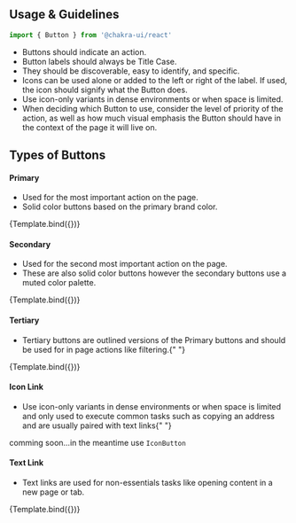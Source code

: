 

<Meta title="Atoms/Buttons" component={Button} />


## Usage & Guidelines

```ts
import { Button } from '@chakra-ui/react'
```

<ul>
  <li>Buttons should indicate an action.</li>
  <li>Button labels should always be Title Case.</li>
  <li>They should be discoverable, easy to identify, and specific.</li>
  <li>
    Icons can be used alone or added to the left or right of the label. If used, the icon should
    signify what the Button does.
  </li>
  <li>Use icon-only variants in dense environments or when space is limited.</li>
  <li>
    When deciding which Button to use, consider the level of priority of the action, as well as how
    much visual emphasis the Button should have in the context of the page it will live on.
  </li>
</ul>

## Types of Buttons

#### Primary

<ul>
  <li>Used for the most important action on the page.</li>
  <li>Solid color buttons based on the primary brand color. </li>
</ul>

<Canvas>
  <Story
    name="PrimaryButton"
    argTypes={buttonArgTypes}
    args={{
      variant: "primary",
      children: "Button",
      size: "base",
    }}
  >
    {Template.bind({})}
  </Story>
</Canvas>

#### Secondary

<ul>
  <li>Used for the second most important action on the page. </li>
  <li>
    These are also solid color buttons however the secondary buttons use a muted color palette.
  </li>
</ul>

<Canvas>
  <Story
    name="SecondaryButton"
    argTypes={buttonArgTypes}
    args={{
      variant: "secondary",
      children: "Button",
      size: "base",
    }}
  >
    {Template.bind({})}
  </Story>
</Canvas>

#### Tertiary

<ul>
  <li>
    Tertiary buttons are outlined versions of the Primary buttons and should be used for in page
    actions like filtering.{" "}
  </li>
</ul>

<Canvas>
  <Story
    name="TertiaryButton"
    argTypes={buttonArgTypes}
    args={{
      variant: "tertiary",
      children: "Button",
      size: "base",
    }}
  >
    {Template.bind({})}
  </Story>
</Canvas>

#### Icon Link

<ul>
  <li>
    Use icon-only variants in dense environments or when space is limited and only used to execute
    common tasks such as copying an address and are usually paired with text links{" "}
  </li>
</ul>

comming soon...in the meantime use `IconButton`

#### Text Link

<ul>
  <li>Text links are used for non-essentials tasks like opening content in a new page or tab.</li>
</ul>

<Canvas>
  <Story
    name="TextButton"
    argTypes={buttonArgTypes}
    args={{
      variant: "text",
      children: "Button",
      size: "base",
    }}
  >
    {Template.bind({})}
  </Story>
</Canvas>
